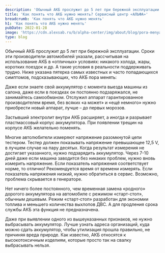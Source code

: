 ```yaml
---
description: 'Обычный АКБ прослужит до 5 лет при бережной эксплуатации. Сроки эти производители автомобилей указали, рассчитывая на использование АКБ в «отличных» условиях, которые в реальности поддерживать трудно. '
title: 'Как понять что АКБ нужно менять? Сервисный центр «АЛЬФА»'
breadcrumb: 'Как понять что АКБ нужно менять'
h1: 'Как понять что АКБ нужно менять'
pubDate: 2022-01-28
image: 'https://cdn.alexsab.ru/b/alpha-center/img/about/blog/pora-menyat-akb/3f1201595f14cf88249eb0c4b8221832.webp'
type: blog
---
```

Обычный АКБ прослужит до 5 лет при бережной эксплуатации. Сроки эти производители автомобилей указали, рассчитывая на использование АКБ в «отличных» условиях: никакого холода, жары, коротких поездок и др. А такие условия в реальности поддерживать трудно. Ниже указана пятерка самых известных и часто попадающихся симптомов, подсказывающих, что АКБ пора менять:

Даже если знаете свой аккумулятор с момента выезда машины из салона, даже если в поездках он постоянно подзаряжался, не занимайтесь самообманом. Отслужил аппарат гарантированное производителем время, без всяких «а может» и «ещё немного» нужно приобрести новый аппарат, лучше – до первых морозов.

Застывший электролит внутри АКБ расширяет, а иногда и разрывает пластмассовый корпус аккумулятора. При появлении трещин на корпусе АКБ желательно поменять.

Многие автолюбители измеряют напряжение разомкнутой цепи тестером. Тестер должен показывать напряжение превышающее 12,5 V, в лучшем случае на пару десятых. Когда результат измерения не достигает указанного, нужно подзарядить аккумулятор. Через 7-10 дней даже если машина заводится без никаких проблем, нужно вновь измерить напряжение. Если показатель напряжения соответствует норме, то отлично! Рекомендуется время от времени измерять. Если показатель напряжения низкий, нужно обратиться в сервис. Возможно, проблема скрывается в генераторе.

Нет ничего более постоянного, чем временная замена «родного» дорогого аккумулятора на автомобиле с режимом «старт-стоп», обычным дешевым. Режим «старт-стоп» разработан для экономии топлива и меньшего количества выхлопов ДВС. А для продления срока службы АКБ эта функция не предназначена.

Даже при выявлении одного из вышеуказанных признаков, не нужно выбрасывать аккумулятор. Лучше узнать адреса организаций, куда можно сдать аккумулятор, чтобы утилизация прошла правильно, не причиняя вреда природе. Как известно, АКБ относятся к высокотоксичным изделиям, которые просто так на свалку выбрасывать нельзя.

